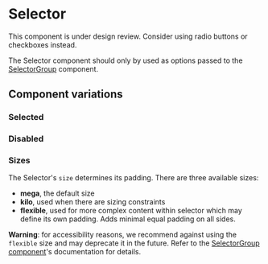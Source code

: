 
<Meta of={Stories} />

# Selector

<Status variant="under-review">
  This component is under design review. Consider using radio buttons or
  checkboxes instead.
</Status>

The Selector component should only by used as options passed to the [SelectorGroup](Forms/Selector/SelectorGroup) component.

<Story of={Stories.Base} />
<Props />

## Component variations

### Selected

<Story of={Stories.Selected} />

### Disabled

<Story of={Stories.Disabled} />

### Sizes

The Selector's `size` determines its padding. There are three available sizes:

- **mega**, the default size
- **kilo**, used when there are sizing constraints
- **flexible**, used for more complex content within selector which may define its own padding. Adds minimal equal padding on all sides.

**Warning**: for accessibility reasons, we recommend against using the `flexible` size and may deprecate it in the future. Refer to the [SelectorGroup component](Forms/Selector/SelectorGroup)'s documentation for details.

<Story of={Stories.Sizes} />
